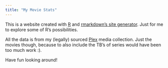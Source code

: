 ```yaml
---
title: "My Movie Stats"
---
```


This is a website created with [R](https://www.r-project.org) and [rmarkdown's site generator](https://bookdown.org/yihui/rmarkdown/rmarkdown-site.html#site-configuration). Just for me to explore some of R's possibilities.

All the data is from my (legally) sourced [Plex](https://plex.tv) media collection. Just the movies though, because to also include the TB's of series would have been too much work :).

Have fun looking around!